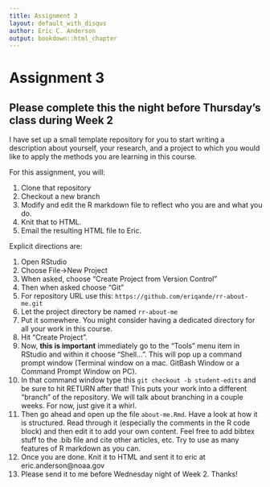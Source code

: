 ```yaml
---
title: Assignment 3
layout: default_with_disqus
author: Eric C. Anderson
output: bookdown::html_chapter
---
```


# Assignment 3 {#assignment-3}

## Please complete this the night before Thursday's class during Week 2

I have set up a small template repository for you to start writing
a description about yourself, your research, and a project to which 
you would like to apply the methods you are learning in this course.

For this assignment, you will:

1. Clone that repository
2. Checkout a new branch
3. Modify and edit the R markdown file to reflect who you are
and what you do.
4. Knit that to HTML.
5. Email the resulting HTML file to Eric.


Explicit directions are:

1. Open RStudio
2. Choose File->New Project
3. When asked, choose "Create Project from Version Control"
4. Then when asked choose "Git"
5. For repository URL use this:    `https://github.com/eriqande/rr-about-me.git`
6. Let the project directory be named `rr-about-me`
7. Put it somewhere.  You might consider having a dedicated directory for all your work 
in this course.
8. Hit "Create Project".
9. Now, __this is important__ immediately go to the "Tools" menu item in RStudio and within it choose "Shell...". 
This will pop up a command prompt window (Terminal window on a mac. GitBash Window or a Command Prompt Window on PC).
9. In that command window type this
    ```
    git checkout -b student-edits
    ```
and be sure to hit RETURN after that!  This puts your work into a different "branch" of the 
repository.  We will talk about branching in a couple weeks.  For now, just give
it a whirl.
9. Then go ahead and open up the file `about-me.Rmd`. Have a look at how it is structured.
Read through it (especially the comments in the R code block) and then edit it to
add your own content. Feel free to add bibtex stuff to the .bib file and cite other
articles, etc.  Try to use as many features of R markdown as you can.
9. Once you are done. Knit it to HTML and sent it to eric at eric.anderson@noaa.gov
9. Please send it to me before Wednesday night of Week 2.  Thanks!


